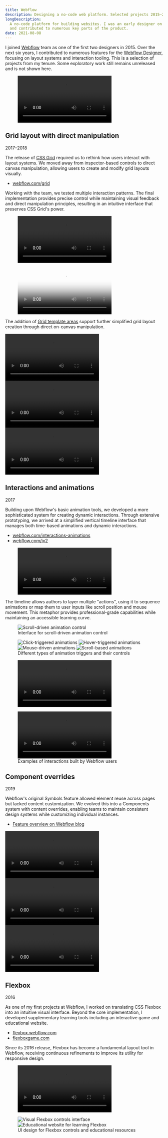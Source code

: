 ```yaml
---
title: Webflow
description: Designing a no-code web platform. Selected projects 2015–2021.
longDescription:
  A no-code platform for building websites. I was an early designer on the team
  and contributed to numerous key parts of the product.
date: 2021-08-08
---
```







I joined [Webflow](https://webflow.com) team as one of the first two designers
in 2015. Over the next six years, I contributed to numerous features for the
[Webflow Designer](https://webflow.com/designer), focusing on layout systems and
interaction tooling. This is a selection of projects from my tenure. Some
exploratory work still remains unreleased and is not shown here.

<figure>
  <Video src={designerReel} />
  <figcaption>Webflow Designer interface</figcaption>
</figure>

## Grid layout with direct manipulation

<time datetime="2017" class="aside">
  2017–2018
</time>

The release of
[CSS Grid](https://developer.mozilla.org/en-US/docs/Web/CSS/CSS_Grid_Layout)
required us to rethink how users interact with layout systems. We moved away
from inspector-based controls to direct canvas manipulation, allowing users to
create and modify grid layouts visually.

<ul class="aside">
  <li>
    <a target="_blank" rel="external" href="https://webflow.com/grid">
      webflow.com/grid
    </a>
  </li>
</ul>

Working with the team, we tested multiple interaction patterns. The final
implementation provides precise control while maintaining visual feedback and
direct manipulation principles, resulting in an intuitive interface that
preserves CSS Grid's power.

<figure>
  <Video src={gridReel} />
  <figcaption>Direct manipulation of CSS Grid layouts</figcaption>
</figure>

<figure class="breakout">
  <Video
    controls={true}
    autoplay={false}
    src={gridVideo}
    poster={gridVideoPoster.src}
  />
  <figcaption>Detailed walkthrough of CSS Grid features</figcaption>
</figure>

The addition of
[Grid template areas](https://developer.mozilla.org/en-US/docs/Web/CSS/CSS_Grid_Layout/Grid_Template_Areas)
support further simplified grid layout creation through direct on-canvas
manipulation.

<div class="breakout">
  <Tabs class="fasdfasf">
    <TabItem title="Defining areas">
      <Video src={gridAreas1} controls />
    </TabItem>
    <TabItem title="Positioning">
      <Video src={gridAreas2} controls />
    </TabItem>
    <TabItem title="Adjusting">
      <Video src={gridAreas3} controls />
    </TabItem>
  </Tabs>
</div>

## Interactions and animations

<time datetime="2017" class="aside">
  2017
</time>

Building upon Webflow's basic animation tools, we developed a more sophisticated
system for creating dynamic interactions. Through extensive prototyping, we
arrived at a simplified vertical timeline interface that manages both time-based
animations and dynamic interactions.

<ul class="aside">
  <li>
    <a
      target="_blank"
      rel="external"
      href="https://webflow.com/interactions-animations"
    >
      webflow.com/interactions-animations
    </a>
  </li>
  <li>
    <a target="_blank" rel="external" href="https://webflow.com/ix2">
      webflow.com/ix2
    </a>
  </li>
</ul>

<figure>
  <Video src={ixReel} />
  <figcaption>Overview of the Interactions 2.0 system</figcaption>
</figure>

The timeline allows authors to layer multiple "actions", using it to sequence
animations or map them to user inputs like scroll position and mouse movement.
This metaphor provides professional-grade capabilities while maintaining an
accessible learning curve.

<figure>
  <Img src={ixMock} alt="Scroll-driven animation control" />
  <figcaption>Interface for scroll-driven animation control</figcaption>
</figure>

<figure class="breakout">
  <div class="grid grid-cols-2 gap-1 sm:grid-cols-4">
    <Img src={ixTimeline1} alt="Click-triggered animations" />
    <Img src={ixTimeline2} alt="Hover-triggered animations" />
    <Img src={ixTimeline3} alt="Mouse-driven animations" />
    <Img src={ixTimeline4} alt="Scroll-based animations" />
  </div>
  <figcaption>
    Different types of animation triggers and their controls
  </figcaption>
</figure>

<figure class="breakout">
  <Video src={ixOverview} controls autoplay={false} />
  <figcaption>Detailed walkthrough of creating an animation</figcaption>
</figure>

<figure class="breakout">
  <div class="grid grid-cols-2 gap-1 sm:grid-cols-4">
    <Video src={ixDemoParallax} />
    <Video src={ixDemoFollow} />
    <Video src={ixDemoCubes} />
    <Video src={ixDemoHover} />
  </div>
  <figcaption>Examples of interactions built by Webflow users</figcaption>
</figure>

## Component overrides

<time datetime="2019" class="aside">
  2019
</time>

Webflow's original Symbols feature allowed element reuse across pages but lacked
content customization. We evolved this into a Components system with content
overrides, enabling teams to maintain consistent design systems while
customizing individual instances.

<ul class="aside">
  <li>
    <a
      target="_blank"
      rel="external"
      href="https://webflow.com/blog/content-overrides-for-symbols"
    >
      Feature overview on Webflow blog
    </a>
  </li>
</ul>

<div class="breakout">
  <Tabs>
    <TabItem title="Defining overrides">
      <Video src={symbols1} />
    </TabItem>
    <TabItem title="Overriding">
      <Video src={symbols2} />
    </TabItem>
    <TabItem title="Master editing">
      <Video src={symbols3} />
    </TabItem>
  </Tabs>
</div>

## Flexbox

<time datetime="2016" class="aside">
  2016
</time>

As one of my first projects at Webflow, I worked on translating CSS Flexbox into
an intuitive visual interface. Beyond the core implementation, I developed
supplementary learning tools including an interactive game and educational
website.

<ul class="aside">
  <li>
    <a target="_blank" rel="external" href="https://flexbox.webflow.com">
      flexbox.webflow.com
    </a>
  </li>
  <li>
    <a target="_blank" rel="external" href="https://www.flexboxgame.com">
      flexboxgame.com
    </a>
  </li>
</ul>

Since its 2016 release, Flexbox has become a fundamental layout tool in Webflow,
receiving continuous refinements to improve its utility for responsive design.

<figure class="breakout">
  <Video src={flexboxVideo} />
  <figcaption>Visual interface for CSS Flexbox controls</figcaption>
</figure>

<figure class="breakout">
  <div class="grid grid-cols-1 gap-1 sm:grid-cols-2">
    <Img src={flexboxUi} alt="Visual Flexbox controls interface" />
    <Img src={flexboxSite} alt="Educational website for learning Flexbox" />
  </div>
  <figcaption>
    UI design for Flexbox controls and educational resources
  </figcaption>
</figure>
